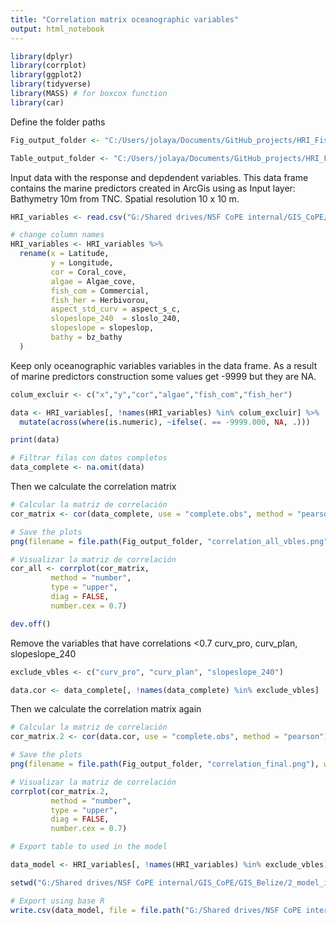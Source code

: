 ```yaml
---
title: "Correlation matrix oceanographic variables"
output: html_notebook
---
```



```r
library(dplyr)
library(corrplot)
library(ggplot2)
library(tidyverse)
library(MASS) # for boxcox function
library(car)
```
Define the folder paths
```r
Fig_output_folder <- "C:/Users/jolaya/Documents/GitHub_projects/HRI_Fish_predictor_model/results/figures"

Table_output_folder <- "C:/Users/jolaya/Documents/GitHub_projects/HRI_Fish_predictor_model/results/tables"

```

Input data with the response and depdendent variables. This data frame contains the marine predictors created in ArcGis using as Input layer: Bathymetry 10m from TNC. Spatial resolution 10 x 10 m.

```r
HRI_variables <- read.csv("G:/Shared drives/NSF CoPE internal/GIS_CoPE/GIS_Belize/2_model_inputs_belize/coral_reef_modeling/01_input_csv/HRI_var_10m.csv")

# change column names
HRI_variables <- HRI_variables %>%
  rename(x = Latitude,  
         y = Longitude,  
         cor = Coral_cove, 
         algae = Algae_cove,
         fish_com = Commercial,
         fish_her = Herbivorou,       
         aspect_std_curv = aspect_s_c,
         slopeslope_240  = sloslo_240,
         slopeslope = slopeslop,
         bathy = bz_bathy
  )


```

Keep only oceanographic variables variables in the data frame.
As a result of marine predictors construction some values get -9999 but they are NA.
```r
colum_excluir <- c("x","y","cor","algae","fish_com","fish_her")

data <- HRI_variables[, !names(HRI_variables) %in% colum_excluir] %>%
  mutate(across(where(is.numeric), ~ifelse(. == -9999.000, NA, .)))

print(data)
```

 
```r
# Filtrar filas con datos completos
data_complete <- na.omit(data)  
```

Then we calculate the correlation matrix
```r
# Calcular la matriz de correlación
cor_matrix <- cor(data_complete, use = "complete.obs", method = "pearson")

# Save the plots
png(filename = file.path(Fig_output_folder, "correlation_all_vbles.png"), width = 6, height = 6, units = "in", res = 300)

# Visualizar la matriz de correlación
cor_all <- corrplot(cor_matrix, 
         method = "number",
         type = "upper",
         diag = FALSE,
         number.cex = 0.7)

dev.off()
```


Remove the variables that have correlations <0.7
curv_pro, curv_plan, slopeslope_240 

```r
exclude_vbles <- c("curv_pro", "curv_plan", "slopeslope_240")

data.cor <- data_complete[, !names(data_complete) %in% exclude_vbles]
```

Then we calculate the correlation matrix again
```r
# Calcular la matriz de correlación
cor_matrix.2 <- cor(data.cor, use = "complete.obs", method = "pearson")

# Save the plots
png(filename = file.path(Fig_output_folder, "correlation_final.png"), width = 6, height = 6, units = "in", res = 300)

# Visualizar la matriz de correlación
corrplot(cor_matrix.2, 
         method = "number",
         type = "upper",
         diag = FALSE,
         number.cex = 0.7)
```

```r
# Export table to used in the model

data_model <- HRI_variables[, !names(HRI_variables) %in% exclude_vbles] 

setwd("G:/Shared drives/NSF CoPE internal/GIS_CoPE/GIS_Belize/2_model_inputs_belize/coral_reef_modeling")

# Export using base R
write.csv(data_model, file = file.path("G:/Shared drives/NSF CoPE internal/GIS_CoPE/GIS_Belize/2_model_inputs_belize/coral_reef_modeling/01_input_csv", "HRI_variables.csv"), row.names = FALSE)
```


 














